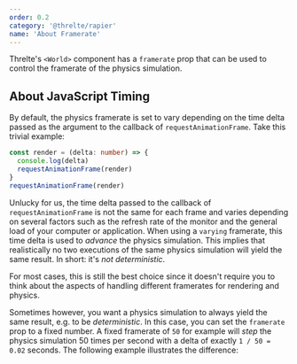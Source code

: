 ```yaml
---
order: 0.2
category: '@threlte/rapier'
name: 'About Framerate'
---
```


Threlte's `<World>` component has a `framerate` prop that can be used to control
the framerate of the physics simulation.

## About JavaScript Timing

By default, the physics framerate is set to vary depending on the time delta
passed as the argument to the callback of `requestAnimationFrame`. Take this
trivial example:

```ts
const render = (delta: number) => {
  console.log(delta)
  requestAnimationFrame(render)
}
requestAnimationFrame(render)
```

Unlucky for us, the time delta passed to the callback of `requestAnimationFrame`
is not the same for each frame and varies depending on several factors such as
the refresh rate of the monitor and the general load of your computer or
application. When using a `varying` framerate, this time delta is used to
_advance_ the physics simulation. This implies that realistically no two
executions of the same physics simulation will yield the same result. In short:
it's _not deterministic_.

For most cases, this is still the best choice since it doesn't require you to
think about the aspects of handling different framerates for rendering and
physics.

Sometimes however, you want a physics simulation to always yield the same
result, e.g. to be _deterministic_. In this case, you can set the `framerate`
prop to a fixed number. A fixed framerate of `50` for example will _step_ the
physics simulation 50 times per second with a delta of exactly `1 / 50 = 0.02`
seconds. The following example illustrates the difference:

<Example
  path="rapier/framerate"
  hideCode
/>
